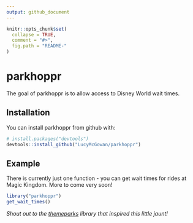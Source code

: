 ```yaml
---
output: github_document
---
```


<!-- README.md is generated from README.Rmd. Please edit that file -->

```r
knitr::opts_chunk$set(
  collapse = TRUE,
  comment = "#>",
  fig.path = "README-"
)
```

# parkhoppr

The goal of parkhoppr is to allow access to Disney World wait times.

## Installation

You can install parkhoppr from github with:

```r
# install.packages("devtools")
devtools::install_github("LucyMcGowan/parkhoppr")
```

## Example

There is currently just one function - you can get wait times for rides at Magic Kingdom. More to come very soon!

```r
library("parkhoppr")
get_wait_times()
```


*Shout out to the [themeparks](https://github.com/cubehouse/themeparks) library that inspired this little jaunt!*
